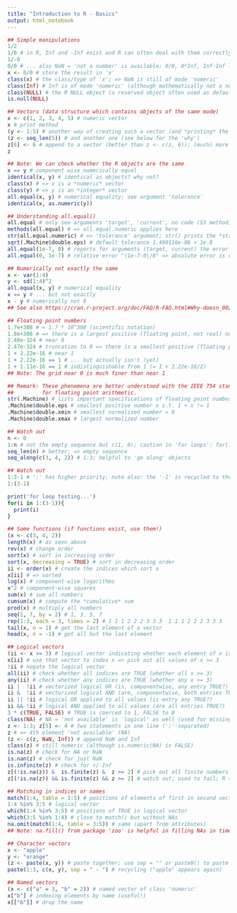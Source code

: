 ```yaml
---
title: "Introduction to R - Basics"
output: html_notebook
---
```


```r
## Simple manipulations
1/2
1/0 # in R, Inf and -Inf exist and R can often deal with them correctly
1/-0
0/0 # ... also NaN = 'not a number' is available; 0/0, 0*Inf, Inf-Inf lead to NaN
x <- 0/0 # store the result in 'x'
class(x) # the class/type of 'x'; => NaN is still of mode 'numeric'
class(Inf) # Inf is of mode 'numeric' (although mathematically not a number); helpful in optimizations
class(NULL) # the R NULL object (a reserved object often used as default argument of functions or to represent special cases or undefined return values)
is.null(NULL)

```

```r
## Vectors (data structure which contains objects of the same mode)
x <- c(1, 2, 3, 4, 5) # numeric vector
x # print method
(y <- 1:5) # another way of creating such a vector (and *printing* the output via '()')
(z <- seq_len(5)) # and another one (see below for the 'why')
z[6] <- 6 # append to a vector (better than z <- c(z, 6)); (much) more comfortable than in C/C++
z

## Note: We can check whether the R objects are the same
x == y # component wise numerically equal
identical(x, y) # identical as objects? why not?
class(x) # => x is a *numeric* vector
class(y) # => y is an *integer* vector
all.equal(x, y) # numerical equality; see argument 'tolerance'
identical(x, as.numeric(y)) 

```

```r
## Understanding all.equal()
all.equal # only see arguments 'target', 'current', no code (S3 method)
methods(all.equal) # => all.equal.numeric applies here
str(all.equal.numeric) # => 'tolerance' argument; str() prints the *str*ucture of an object
sqrt(.Machine$double.eps) # default tolerance 1.490116e-08 > 1e-8
all.equal(1e-7, 0) # reports for arguments (target, current) the error mean(abs(current - target)) / mean(abs(target)); here: relative error |0-1e-7|/1e-7 = 1
all.equal(0, 1e-7) # relative error "|1e-7-0|/0" => absolute error is used instead; see ?all.equal

```

```r
## Numerically not exactly the same
x <- var(1:4)
y <- sd(1:4)^2
all.equal(x, y) # numerical equality
x == y # ... but not exactly
x - y # numerically not 0
## See also https://cran.r-project.org/doc/FAQ/R-FAQ.html#Why-doesn_0027t-R-think-these-numbers-are-equal_003f
```

```r
## Floating point numbers
1.7e+308 # = 1.7 * 10^308 (scientific notation)
1.8e+308 # => there is a largest positive (floating point, not real) number
2.48e-324 # near 0
2.47e-324 # truncation to 0 => there is a smallest positive (floating point) number
1 + 2.22e-16 # near 1
1 + 2.22e-16 == 1 # ... but actually isn't (yet)
1 + 1.11e-16 == 1 # indistinguishable from 1 (= 1 + 2.22e-16/2)
## Note: The grid near 0 is much finer than near 1

## Remark: These phenomena are better understood with the IEEE 754 standard
##         for floating point arithmetic.
str(.Machine) # lists important specifications of floating point numbers
.Machine$double.eps # smallest positive number x s.t. 1 + x != 1
.Machine$double.xmin # smallest normalized number > 0
.Machine$double.xmax # largest normalized number

```

```r
## Watch out
n <- 0
1:n # not the empty sequence but c(1, 0); caution in 'for loops': for(i in 1:n) ...!
seq_len(n) # better: => empty sequence
seq_along(c(3, 4, 2)) # 1:3; helpful to 'go along' objects

## Watch out
1:3-1 # ':' has higher priority; note also: the '-1' is recycled to the length of 1:3
1:(3-1)

print('for loop testing...')
for(i in 1:(3-1)){
  print(i)
}

```

```r
## Some functions (if functions exist, use them!)
(x <- c(3, 4, 2))
length(x) # as seen above
rev(x) # change order
sort(x) # sort in increasing order
sort(x, decreasing = TRUE) # sort in decreasing order
ii <- order(x) # create the indices which sort x
x[ii] # => sorted
log(x) # component-wise logarithms
x^2 # component-wise squares
sum(x) # sum all numbers
cumsum(x) # compute the *cumulative* sum
prod(x) # multiply all numbers
seq(1, 7, by = 2) # 1, 3, 5, 7
rep(1:3, each = 3, times = 2) # 1 1 1 2 2 2 3 3 3  1 1 1 2 2 2 3 3 3
tail(x, n = 1) # get the last element of a vector
head(x, n = -1) # get all but the last element
```

```r
## Logical vectors
(ii <- x >= 3) # logical vector indicating whether each element of x is >= 3
x[ii] # use that vector to index x => pick out all values of x >= 3
!ii # negate the logical vector
all(ii) # check whether all indices are TRUE (whether all x >= 3)
any(ii) # check whether any indices are TRUE (whether any x >= 3)
ii |  !ii # vectorized logical OR (is, componentwise, any entry TRUE?)
ii &  !ii # vectorized logical AND (are, componentwise, both entries TRUE?)
ii || !ii # logical OR applied to all values (is entry any TRUE?)
ii && !ii # logical AND applied to all values (are all entries TRUE?)
3 * c(TRUE, FALSE) # TRUE is coerced to 1, FALSE to 0
class(NA) # NA = 'not available' is 'logical' as well (used for missing data)
z <- 1:3; z[5] <- 4 # two statements in one line (';'-separated)
z # => 4th element 'not available' (NA)
(z <- c(z, NaN, Inf)) # append NaN and Inf
class(z) # still numeric (although is.numeric(NA) is FALSE)
is.na(z) # check for NA or NaN
is.nan(z) # check for just NaN
is.infinite(z) # check for +/-Inf
z[(!is.na(z)) &  is.finite(z) &  z >= 2] # pick out all finite numbers >= 2
z[(!is.na(z)) && is.finite(z) && z >= 2] # watch out; used to fail; R >= 3.6.0: z[TRUE] => z
```

```r
## Matching in indices or names
match(1:4, table = 3:5) # positions of elements of first in second vector (or NA)
1:4 %in% 3:5 # logical vector
which(1:4 %in% 3:5) # positions of TRUE in logical vector
which(3:5 %in% 1:4) # close to match() but without NAs
na.omit(match(1:4, table = 3:5)) # same (apart from attributes)
## Note: na.fill() from package 'zoo' is helpful in filling NAs in time series

## Character vectors
x <- "apple"
y <- "orange"
(z <- paste(x, y)) # paste together; use sep = "" or paste0() to paste without space
paste(1:3, c(x, y), sep = " - ") # recycling ("apple" appears again)

## Named vectors
(x <- c("a" = 3, "b" = 2)) # named vector of class 'numeric'
x["b"] # indexing elements by name (useful!)
x[["b"]] # drop the name
```
